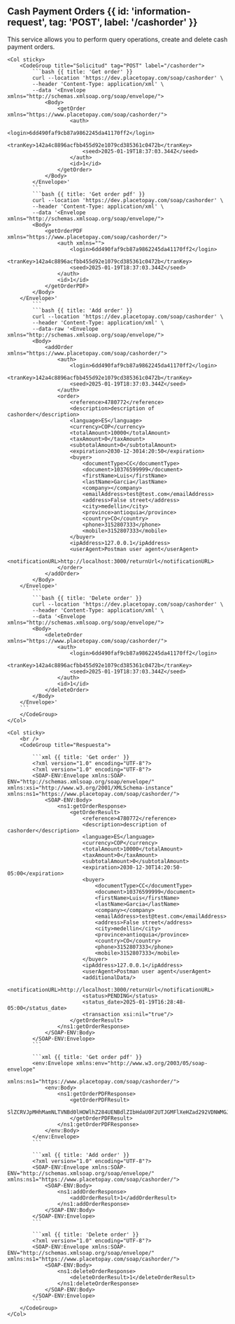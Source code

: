 
## Cash Payment Orders  {{ id: 'information-request', tag: 'POST', label: '/cashorder' }}

<Row>
    <Col>
        This service allows you to perform query operations, create and delete cash payment orders.
        <ApiReader
            path="/cashorder"
            method="post"
            api={props.refs}
        />
    </Col>

    <Col sticky>
        <CodeGroup title="Solicitud" tag="POST" label="/cashorder">
            ```bash {{ title: 'Get order' }}
            curl --location 'https://dev.placetopay.com/soap/cashorder' \
            --header 'Content-Type: application/xml' \
            --data '<Envelope xmlns="http://schemas.xmlsoap.org/soap/envelope/">
                <Body>
                    <getOrder xmlns="https://www.placetopay.com/soap/cashorder/">
                        <auth>
                            <login>6dd490faf9cb87a9862245da41170ff2</login>
                            <tranKey>142a4c8896acfbb455d92e1079cd385361c0472b</tranKey>
                            <seed>2025-01-19T18:37:03.344Z</seed>
                        </auth>
                        <id>1</id>
                    </getOrder>
                </Body>
            </Envelope>'
            ```
            ```bash {{ title: 'Get order pdf' }}
            curl --location 'https://dev.placetopay.com/soap/cashorder' \
            --header 'Content-Type: application/xml' \
            --data '<Envelope xmlns="http://schemas.xmlsoap.org/soap/envelope/">
            <Body>
                <getOrderPDF xmlns="https://www.placetopay.com/soap/cashorder/">
                    <auth xmlns="">
                        <login>6dd490faf9cb87a9862245da41170ff2</login>
                        <tranKey>142a4c8896acfbb455d92e1079cd385361c0472b</tranKey>
                        <seed>2025-01-19T18:37:03.344Z</seed>
                    </auth>
                    <id>1</id>
                </getOrderPDF>
            </Body>
        </Envelope>'
            ```
            ```bash {{ title: 'Add order' }}
            curl --location 'https://dev.placetopay.com/soap/cashorder' \
            --header 'Content-Type: application/xml' \
            --data-raw '<Envelope xmlns="http://schemas.xmlsoap.org/soap/envelope/">
            <Body>
                <addOrder xmlns="https://www.placetopay.com/soap/cashorder/">
                    <auth>
                        <login>6dd490faf9cb87a9862245da41170ff2</login>
                        <tranKey>142a4c8896acfbb455d92e1079cd385361c0472b</tranKey>
                        <seed>2025-01-19T18:37:03.344Z</seed>
                    </auth>
                    <order>
                        <reference>4780772</reference>
                        <description>description of cashorder</description>
                        <language>ES</language>
                        <currency>COP</currency>
                        <totalAmount>10000</totalAmount>
                        <taxAmount>0</taxAmount>
                        <subtotalAmount>0</subtotalAmount>
                        <expiration>2030-12-3014:20:50</expiration>
                        <buyer>
                            <documentType>CC</documentType>
                            <document>10376599999</document>
                            <firstName>Luis</firstName>
                            <lastName>Garcia</lastName>
                            <company></company>
                            <emailAddress>test@test.com</emailAddress>
                            <address>False street</address>
                            <city>medellin</city>
                            <province>antioquia</province>
                            <country>CO</country>
                            <phone>3152807333</phone>
                            <mobile>3152807333</mobile>
                        </buyer>
                        <ipAddress>127.0.0.1</ipAddress>
                        <userAgent>Postman user agent</userAgent>
                        <notificationURL>http://localhost:3000/returnUrl</notificationURL>
                    </order>
                </addOrder>
            </Body>
        </Envelope>'
            ```
            ```bash {{ title: 'Delete order' }}
            curl --location 'https://dev.placetopay.com/soap/cashorder' \
            --header 'Content-Type: application/xml' \
            --data '<Envelope xmlns="http://schemas.xmlsoap.org/soap/envelope/">
            <Body>
                <deleteOrder xmlns="https://www.placetopay.com/soap/cashorder/">
                    <auth>
                        <login>6dd490faf9cb87a9862245da41170ff2</login>
                        <tranKey>142a4c8896acfbb455d92e1079cd385361c0472b</tranKey>
                        <seed>2025-01-19T18:37:03.344Z</seed>
                    </auth>
                    <id>1</id>
                </deleteOrder>
            </Body>
        </Envelope>'
        ```
        </CodeGroup>
    </Col>
</Row>

<Row>
    <Col>
        <ApiReader
            path="/cashorder"
            method="post"
            type="response"
            api={props.refs}
        />
    </Col>

    <Col sticky>
        <br />
        <CodeGroup title="Respuesta">

            ```xml {{ title: 'Get order' }}
            <?xml version="1.0" encoding="UTF-8"?>
            <?xml version="1.0" encoding="UTF-8"?>
            <SOAP-ENV:Envelope xmlns:SOAP-ENV="http://schemas.xmlsoap.org/soap/envelope/" xmlns:xsi="http://www.w3.org/2001/XMLSchema-instance" xmlns:ns1="https://www.placetopay.com/soap/cashorder/">
                <SOAP-ENV:Body>
                    <ns1:getOrderResponse>
                        <getOrderResult>
                            <reference>4780772</reference>
                            <description>description of cashorder</description>
                            <language>ES</language>
                            <currency>COP</currency>
                            <totalAmount>10000</totalAmount>
                            <taxAmount>0</taxAmount>
                            <subtotalAmount>0</subtotalAmount>
                            <expiration>2030-12-30T14:20:50-05:00</expiration>
                            <buyer>
                                <documentType>CC</documentType>
                                <document>10376599999</document>
                                <firstName>Luis</firstName>
                                <lastName>Garcia</lastName>
                                <company></company>
                                <emailAddress>test@test.com</emailAddress>
                                <address>False street</address>
                                <city>medellin</city>
                                <province>antioquia</province>
                                <country>CO</country>
                                <phone>3152807333</phone>
                                <mobile>3152807333</mobile>
                            </buyer>
                            <ipAddress>127.0.0.1</ipAddress>
                            <userAgent>Postman user agent</userAgent>
                            <additionalData/>
                            <notificationURL>http://localhost:3000/returnUrl</notificationURL>
                            <status>PENDING</status>
                            <status_date>2025-01-19T16:28:48-05:00</status_date>
                            <transaction xsi:nil="true"/>
                        </getOrderResult>
                    </ns1:getOrderResponse>
                </SOAP-ENV:Body>
            </SOAP-ENV:Envelope>
            ```

            ```xml {{ title: 'Get order pdf' }}
            <env:Envelope xmlns:env="http://www.w3.org/2003/05/soap-envelope"
                          xmlns:ns1="https://www.placetopay.com/soap/cashorder/">
                <env:Body>
                    <ns1:getOrderPDFResponse>
                        <getOrderPDFResult>
                            SlZCRVJpMHhMamNLTVNBd0lHOWlhZ284UENBdlZIbHdaU0F2UTJGMFlXeHZad292VDNWMGJHbHVaWE1nTWlBd0lGSUtMMUJoWjJWeklETWdNQ0JTSUQ0K0NtVnVaRzlpYWdveUlEQWdiMkpxQ2p3OElDOVVlWEJsSUM5UGRYUnNhVzVsY3lBdlEyOTFiblFnTUNBK1BncGxibVJ2WW1vS015QXdJRzlpYWdvO...
                        </getOrderPDFResult>
                    </ns1:getOrderPDFResponse>
                </env:Body>
            </env:Envelope>
            ```

            ```xml {{ title: 'Add order' }}
            <?xml version="1.0" encoding="UTF-8"?>
            <SOAP-ENV:Envelope xmlns:SOAP-ENV="http://schemas.xmlsoap.org/soap/envelope/" xmlns:ns1="https://www.placetopay.com/soap/cashorder/">
                <SOAP-ENV:Body>
                    <ns1:addOrderResponse>
                        <addOrderResult>1</addOrderResult>
                    </ns1:addOrderResponse>
                </SOAP-ENV:Body>
            </SOAP-ENV:Envelope>
            ```

            ```xml {{ title: 'Delete order' }}
            <?xml version="1.0" encoding="UTF-8"?>
            <SOAP-ENV:Envelope xmlns:SOAP-ENV="http://schemas.xmlsoap.org/soap/envelope/" xmlns:ns1="https://www.placetopay.com/soap/cashorder/">
                <SOAP-ENV:Body>
                    <ns1:deleteOrderResponse>
                        <deleteOrderResult>1</deleteOrderResult>
                    </ns1:deleteOrderResponse>
                </SOAP-ENV:Body>
            </SOAP-ENV:Envelope>
            ```
        </CodeGroup>
    </Col>
</Row>
